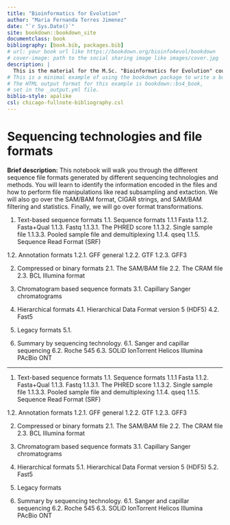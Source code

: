 --- 
title: "Bioinformatics for Evolution"
author: "Maria Fernanda Torres Jimenez"
date: "`r Sys.Date()`"
site: bookdown::bookdown_site
documentclass: book
bibliography: [book.bib, packages.bib]
# url: your book url like https://bookdown.org/bioinfo4evol/bookdown
# cover-image: path to the social sharing image like images/cover.jpg
description: |
  This is the material for the M.Sc. "Bioinformatics for Evolution" course at Vilnius University - 2023 Autumn. 
# This is a minimal example of using the bookdown package to write a book.
# The HTML output format for this example is bookdown::bs4_book,
# set in the _output.yml file.
biblio-style: apalike
csl: chicago-fullnote-bibliography.csl
---

# Sequencing technologies and file formats {#seqtech}

**Brief description:**
This notebook will walk you through the different sequence file formats generated by different sequencing technologies and methods. You will learn to identify the information encoded in the files and how to perform file manipulations like read subsampling and extaction. We will also go over the SAM/BAM format, CIGAR strings, and SAM/BAM filtering and statistics. Finally, we will go over format transformations.

1. Text-based sequence formats
1.1. Sequence formats
1.1.1 Fasta
1.1.2. Fasta+Qual
1.1.3. Fastq
1.1.3.1. The PHRED score
1.1.3.2. Single sample file
1.1.3.3. Pooled sample file and demultiplexing
1.1.4. qseq
1.1.5. Sequence Read Format (SRF)

1.2. Annotation formats
1.2.1. GFF general
1.2.2. GTF
1.2.3. GFF3

2. Compressed or binary formats
2.1. The SAM/BAM file
2.2. The CRAM file
2.3. BCL Illumina format

3. Chromatogram based sequence formats
3.1. Capillary Sanger chromatograms

4. Hierarchical formats
4.1. Hierarchical Data Format version 5 (HDF5)
4.2. Fast5

5. Legacy formats
5.1. 

6. Summary by sequencing technology.
6.1. Sanger and capillar sequencing
6.2. Roche 545
6.3. SOLiD
IonTorrent
Helicos
Illumina
PAcBio
ONT

---

1. Text-based sequence formats
1.1. Sequence formats
1.1.1 Fasta
1.1.2. Fasta+Qual
1.1.3. Fastq
1.1.3.1. The PHRED score
1.1.3.2. Single sample file
1.1.3.3. Pooled sample file and demultiplexing
1.1.4. qseq
1.1.5. Sequence Read Format (SRF)

1.2. Annotation formats
1.2.1. GFF general
1.2.2. GTF
1.2.3. GFF3

2. Compressed or binary formats
2.1. The SAM/BAM file
2.2. The CRAM file
2.3. BCL Illumina format

3. Chromatogram based sequence formats
3.1. Capillary Sanger chromatograms

5. Hierarchical formats
5.1. Hierarchical Data Format version 5 (HDF5)
5.2. Fast5

5. Legacy formats
6. Summary by sequencing technology.
6.1. Sanger and capillar sequencing
6.2. Roche 545
6.3. SOLiD
IonTorrent
Helicos
Illumina
PAcBio
ONT

